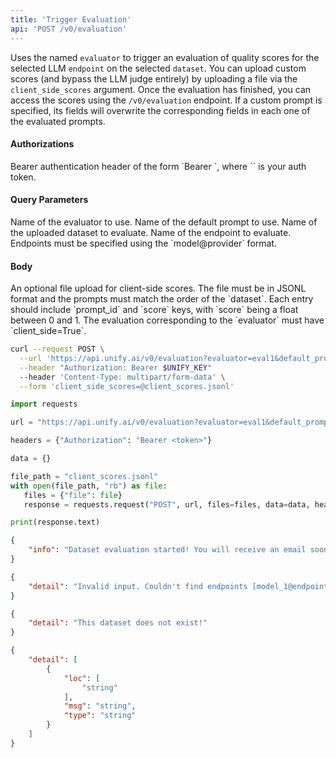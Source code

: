 ```yaml
---
title: 'Trigger Evaluation'
api: 'POST /v0/evaluation'
---
```

Uses the named `evaluator` to trigger an evaluation of quality scores for the
selected LLM `endpoint` on the selected `dataset`. You can upload custom scores (and
bypass the LLM judge entirely) by uploading a file via the `client_side_scores`
argument. Once the evaluation has finished, you can access the scores using the
`/v0/evaluation` endpoint. If a custom prompt is specified, its fields will overwrite
the corresponding fields in each one of the evaluated prompts.

#### Authorizations

<ParamField header="Authorization" type="string" required="true">
  Bearer authentication header of the form `Bearer <token>`, where `<token>` is your auth token.
</ParamField>

#### Query Parameters

<ParamField query="evaluator" type="string" required="true">
Name of the evaluator to use.
</ParamField>

<ParamField query="default_prompt" type="string" >
Name of the default prompt to use.
</ParamField>

<ParamField query="dataset" type="string" required="true">
Name of the uploaded dataset to evaluate.
</ParamField>

<ParamField query="endpoint" type="string" required="true">
Name of the endpoint to evaluate. Endpoints must be specified using the `model@provider` format.
</ParamField>

#### Body

<ParamField body="client_side_scores" type="binary" >
An optional file upload for client-side scores. The file must be in JSONL format and the prompts must match the order of the `dataset`. Each entry should include `prompt_id` and `score` keys, with `score` being a float between 0 and 1. The evaluation corresponding to the `evaluator` must have `client_side=True`.
</ParamField>

<RequestExample>

```bash cURL
curl --request POST \
  --url 'https://api.unify.ai/v0/evaluation?evaluator=eval1&default_prompt=default_prompt1&dataset=dataset1&endpoint=gpt-4o-mini@openai' \
  --header "Authorization: Bearer $UNIFY_KEY"
  --header 'Content-Type: multipart/form-data' \
  --form 'client_side_scores=@client_scores.jsonl'
```

```python Python
import requests

url = "https://api.unify.ai/v0/evaluation?evaluator=eval1&default_prompt=default_prompt1&dataset=dataset1&endpoint=gpt-4o-mini@openai"

headers = {"Authorization": "Bearer <token>"}

data = {}

file_path = "client_scores.jsonl"
with open(file_path, "rb") as file:
   files = {"file": file}
   response = requests.request("POST", url, files=files, data=data, headers=headers)

print(response.text)
```

</RequestExample>
<ResponseExample>

```json 200
{
    "info": "Dataset evaluation started! You will receive an email soon!"
}
```

```json 400
{
    "detail": "Invalid input. Couldn't find endpoints [model_1@endpoint_1, model_2@endpoint_2]."
}
```

```json 404
{
    "detail": "This dataset does not exist!"
}
```

```json 422
{
    "detail": [
        {
            "loc": [
                "string"
            ],
            "msg": "string",
            "type": "string"
        }
    ]
}
```

</ResponseExample>
